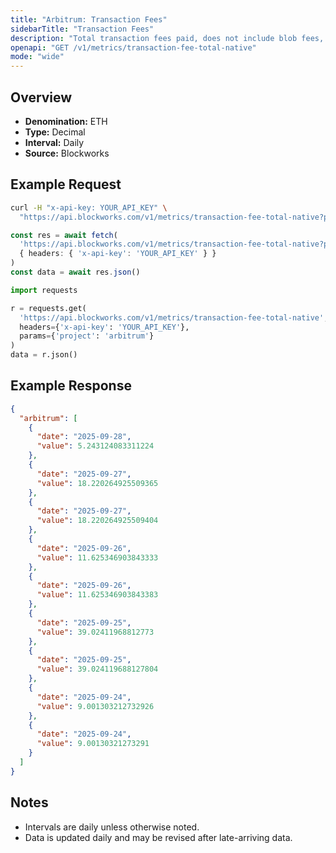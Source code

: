 ```yaml
---
title: "Arbitrum: Transaction Fees"
sidebarTitle: "Transaction Fees"
description: "Total transaction fees paid, does not include blob fees, out-of-protocol tips, or additional sources of revenue"
openapi: "GET /v1/metrics/transaction-fee-total-native"
mode: "wide"
---
```


## Overview

- **Denomination:** ETH
- **Type:** Decimal
- **Interval:** Daily
- **Source:** Blockworks

## Example Request

<CodeGroup>

```bash cURL
curl -H "x-api-key: YOUR_API_KEY" \
  "https://api.blockworks.com/v1/metrics/transaction-fee-total-native?project=arbitrum"
```

```typescript TypeScript
const res = await fetch(
  'https://api.blockworks.com/v1/metrics/transaction-fee-total-native?project=arbitrum',
  { headers: { 'x-api-key': 'YOUR_API_KEY' } }
)
const data = await res.json()
```

```python Python
import requests

r = requests.get(
  'https://api.blockworks.com/v1/metrics/transaction-fee-total-native',
  headers={'x-api-key': 'YOUR_API_KEY'},
  params={'project': 'arbitrum'}
)
data = r.json()
```

</CodeGroup>

## Example Response

```json
{
  "arbitrum": [
    {
      "date": "2025-09-28",
      "value": 5.243124083311224
    },
    {
      "date": "2025-09-27",
      "value": 18.220264925509365
    },
    {
      "date": "2025-09-27",
      "value": 18.220264925509404
    },
    {
      "date": "2025-09-26",
      "value": 11.625346903843333
    },
    {
      "date": "2025-09-26",
      "value": 11.625346903843383
    },
    {
      "date": "2025-09-25",
      "value": 39.02411968812773
    },
    {
      "date": "2025-09-25",
      "value": 39.024119688127804
    },
    {
      "date": "2025-09-24",
      "value": 9.001303212732926
    },
    {
      "date": "2025-09-24",
      "value": 9.00130321273291
    }
  ]
}
```

## Notes
- Intervals are daily unless otherwise noted.
- Data is updated daily and may be revised after late-arriving data.